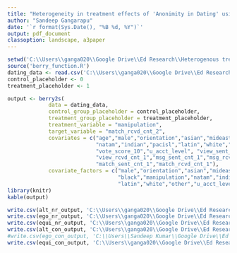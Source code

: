 ```yaml
---
title: "Heterogeneity in treatment effects of 'Anonimity in Dating' using berry-2s method"
author: "Sandeep Gangarapu"
date: '`r format(Sys.Date(), "%B %d, %Y")`'
output: pdf_document
classoption: landscape, a3paper
---
```



```r
setwd('C:\\Users\\ganga020\\Google Drive\\Ed Research\\Heterogenous treatment effects\\git_code\\hte')
source('berry_function.R')
dating_data <- read.csv('C:\\Users\\ganga020\\Google Drive\\Ed Research\\Heterogenous treatment effects\\git_code\\hte\\dating\\dating_data.csv')
control_placeholder <- 0
treatment_placeholder <- 1
```


```r
output <- berry2s(
             data = dating_data,
             control_group_placeholder = control_placeholder,
             treatment_group_placeholder = treatment_placeholder,
             treatment_variable = "manipulation",
             target_variable = "match_rcvd_cnt_2",
             covariates = c("age","male","orientation","asian","mideast","black",
                            "natam","indian","pacisl","latin","white","other",
                            "vote_score_10","u_acct_level", "view_sent_cnt_1",
                            "view_rcvd_cnt_1","msg_sent_cnt_1","msg_rcvd_cnt_1",
                            "match_sent_cnt_1","match_rcvd_cnt_1"),
             covariate_factors = c("male","orientation","asian","mideast",
                                   "black","manipulation","natam","indian","pacisl",
                                   "latin","white","other","u_acct_level"))
library(knitr)
kable(output)

```

```r
write.csv(alt_nr_output, 'C:\\Users\\ganga020\\Google Drive\\Ed Research\\Heterogenous treatment effects\\alt_nr_output.csv', row.names = FALSE)
write.csv(ego_nr_output, 'C:\\Users\\ganga020\\Google Drive\\Ed Research\\Heterogenous treatment effects\\ego_nr_output.csv', row.names = FALSE)
write.csv(equi_nr_output, 'C:\\Users\\ganga020\\Google Drive\\Ed Research\\Heterogenous treatment effects\\equi_nr_output.csv', row.names = FALSE)
write.csv(alt_con_output, 'C:\\Users\\ganga020\\Google Drive\\Ed Research\\Heterogenous treatment effects\\alt_con_output.csv', row.names = FALSE)
#write.csv(ego_con_output, 'C:\\Users\\Sandeep Kumar\\Google Drive\\Ed Research\\Heterogenous treatment effects\\ego_con_output.csv', row.names = FALSE)
write.csv(equi_con_output, 'C:\\Users\\ganga020\\Google Drive\\Ed Research\\Heterogenous treatment effects\\equi_con_output.csv', row.names = FALSE)
```

